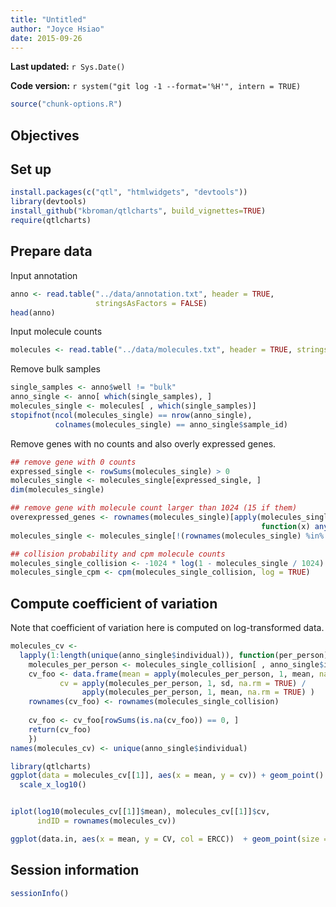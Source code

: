 ```yaml
---
title: "Untitled"
author: "Joyce Hsiao"
date: 2015-09-26
---
```


**Last updated:** `r Sys.Date()`

**Code version:** `r system("git log -1 --format='%H'", intern = TRUE)`

```r
source("chunk-options.R")
```


## Objectives


## Set up

```r
install.packages(c("qtl", "htmlwidgets", "devtools"))
library(devtools)
install_github("kbroman/qtlcharts", build_vignettes=TRUE)
require(qtlcharts)
```


## Prepare data

Input annotation

```r
anno <- read.table("../data/annotation.txt", header = TRUE,
                   stringsAsFactors = FALSE)
head(anno)
```


Input molecule counts

```r
molecules <- read.table("../data/molecules.txt", header = TRUE, stringsAsFactors = FALSE)
```

Remove bulk samples

```r
single_samples <- anno$well != "bulk"
anno_single <- anno[ which(single_samples), ]
molecules_single <- molecules[ , which(single_samples)]
stopifnot(ncol(molecules_single) == nrow(anno_single),
          colnames(molecules_single) == anno_single$sample_id)
```



Remove genes with no counts and also overly expressed genes.

```r
## remove gene with 0 counts
expressed_single <- rowSums(molecules_single) > 0
molecules_single <- molecules_single[expressed_single, ]
dim(molecules_single)

## remove gene with molecule count larger than 1024 (15 if them)
overexpressed_genes <- rownames(molecules_single)[apply(molecules_single, 1,
                                                        function(x) any(x >= 1024))]
molecules_single <- molecules_single[!(rownames(molecules_single) %in% overexpressed_genes), ]

## collision probability and cpm molecule counts
molecules_single_collision <- -1024 * log(1 - molecules_single / 1024)
molecules_single_cpm <- cpm(molecules_single_collision, log = TRUE)
```



## Compute coefficient of variation

Note that coefficient of variation here is computed on log-transformed data.

```r
molecules_cv <- 
  lapply(1:length(unique(anno_single$individual)), function(per_person) {
    molecules_per_person <- molecules_single_collision[ , anno_single$individual == unique(anno_single$individual)]
    cv_foo <- data.frame(mean = apply(molecules_per_person, 1, mean, na.rm = TRUE),
           cv = apply(molecules_per_person, 1, sd, na.rm = TRUE) / 
                apply(molecules_per_person, 1, mean, na.rm = TRUE) )
    rownames(cv_foo) <- rownames(molecules_single_collision)
    
    cv_foo <- cv_foo[rowSums(is.na(cv_foo)) == 0, ]
    return(cv_foo)
    }) 
names(molecules_cv) <- unique(anno_single$individual)

library(qtlcharts)
ggplot(data = molecules_cv[[1]], aes(x = mean, y = cv)) + geom_point() +
  scale_x_log10()


iplot(log10(molecules_cv[[1]]$mean), molecules_cv[[1]]$cv,
      indID = rownames(molecules_cv))

ggplot(data.in, aes(x = mean, y = CV, col = ERCC))  + geom_point(size = 2, alpha = 0.5) +  stat_function(fun= poisson.c, col= "#CC79A7") + stat_function(fun= four.sd, col= "#F0E442") + stat_function(fun= lossy.posson, col= "#56B4E9") + scale_x_log10() + ylim(0, max(data.in$CV)*1.1) + scale_colour_manual(values=cbPalette) + xlab("Average number of molecules") + ylab ("coefficient of variation (CV)")


```



## Session information

```r
sessionInfo()
```
